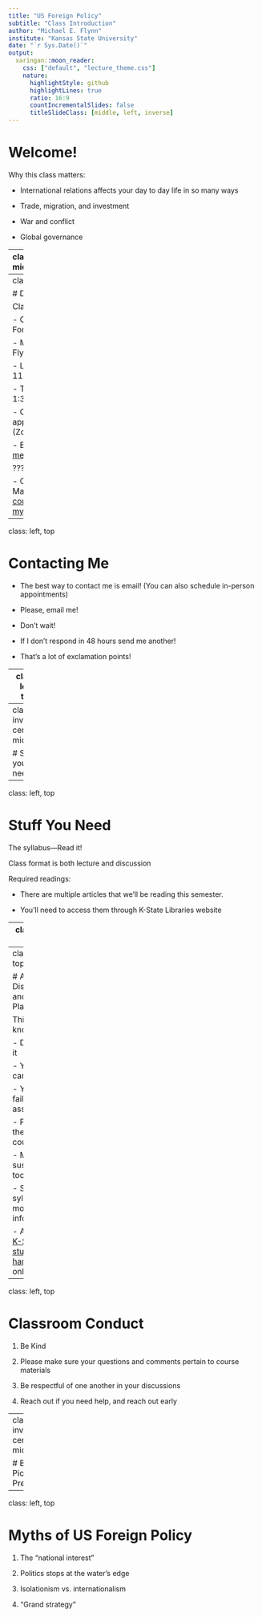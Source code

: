 ```yaml
---
title: "US Foreign Policy"
subtitle: "Class Introduction"
author: "Michael E. Flynn"
institute: "Kansas State University"
date: "`r Sys.Date()`"
output:
  xaringan::moon_reader:
    css: ["default", "lecture_theme.css"]
    nature:
      highlightStyle: github
      highlightLines: true
      ratio: 16:9
      countIncrementalSlides: false
      titleSlideClass: [middle, left, inverse]
---
```



# Welcome!

Why this class matters: 

- International relations affects your day to day life in so many ways

- Trade, migration, and investment

- War and conflict

- Global governance 


---
class: center, middle

.pull-left[
<br>
<br>
<br>
<br>
```r
knitr::include_graphics(here::here("lectures/media/vaccines.jpg"))
```
]

.pull-right[
<br>
<br>
<br>
<br>
```r
knitr::include_graphics(here::here("lectures/media/n95masks.jpg"))
```
]

---
class:left, top

# Details 


Class info:

- Class: US Foreign Policy

- Me: Michael Flynn

- Location: Calvin 116

- Time: MWF 1:30-2:20

- Office hours: By appointment only (Zoom)

- Email! [meflynn@ksu.edu](mailto:meflynn@ksu.edu)


???

- Course Materials: [See the course page on my website](http://polsc343.classes.m-flynn.com)








---
class: left, top

# Contacting Me

- The best way to contact me is email! (You can also schedule in-person appointments)

- Please, email me!

- Don't wait!

- If I don't respond in 48 hours send me another!

- That's a lot of exclamation points!



---
class: left, top

# Contacting Me

Some things to think about:

- All correspondence should be professional in tone (I'm not your "bro")

- Please address emails to "Professor Flynn" (Or something similar)

- Protip-All faculty and staff appreciate your efforts to be respectful and are *much* more likely to go the extra mile to help you out.


---
class: inverse, center, middle

# Stuff you need



---
class: left, top

# Stuff You Need

The syllabus---Read it!

Class format is both lecture and discussion

Required readings:

  - There are multiple articles that we'll be reading this semester. 
  
  - You'll need to access them through K-State Libraries website


---
class: left, top

# Requirements

<br>

```r
library(tidyverse)
library(knitr)
library(kableExtra)
requirements <- tibble(`Grade Item` = c("Discussion", "Content Quizzes", "Photo Blog", "Music of Foreign Policy Wiki"),
                       `Percent` = c("30%", "20%", "20%", "30%"))

knitr::kable(requirements, 'html', align = c("l", "c")) %>% 
  kable_styling(full_width=TRUE) %>% 
  column_spec(1, width_min = "10cm") %>%
  column_spec(2, width_min = "5cm") %>% 
  row_spec(0, bold = T, color = "white", background = "#512888")




```


---
class:left, top

# Academic Dishonesty and Plagiarism

Things to know:

- Don't do it

- Yes, we can tell

- You will fail the assignment

  - Possible the whole course

    - Maybe suspension, too
    
- See the syllabus for more information

- Also see [K-State's student handbook](https://www.k-state.edu/disclosures/handbooks.html) online


---
class: left, top

# Classroom Conduct

1. Be Kind

2. Please make sure your questions and comments pertain to course materials

3. Be respectful of one another in your discussions

4. Reach out if you need help, and reach out early


---
class: inverse, center, middle

# Big Picture Preview


---
class: left, top

# Myths of US Foreign Policy

1. The "national interest"

2. Politics stops at the water's edge

3. Isolationism vs. internationalism

4. "Grand strategy" 

